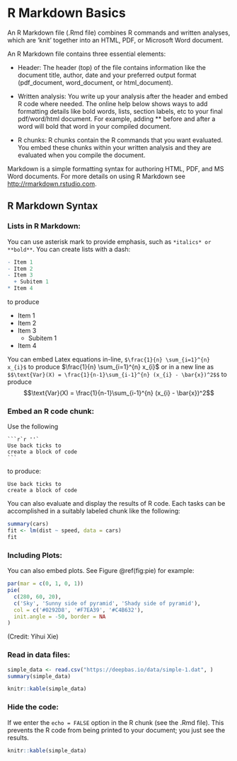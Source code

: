 # R Markdown Basics

An R Markdown file (.Rmd file) combines R commands and written analyses, which are 'knit' together into an HTML, PDF, or Microsoft Word document. 

An R Markdown file contains three essential elements:

- Header: The header (top) of the file contains information like the document title, author, date and your preferred output format (pdf_document, word_document, or html_document).

- Written analysis: You write up your analysis after the header and embed R code where needed. The online help below shows ways to add formatting details like bold words, lists, section labels, etc to your final pdf/word/html document. For example, adding ** before and after a word will bold that word in your compiled document. 

- R chunks: R chunks contain the R commands that you want evaluated. You embed these chunks within your written analysis and they are evaluated when you compile the document.



Markdown is a simple formatting syntax for authoring HTML, PDF, and MS Word documents. For more details on using R Markdown see <http://rmarkdown.rstudio.com>.

## R Markdown Syntax

### Lists in R Markdown:

You can use asterisk mark to provide emphasis, such as `*italics* or **bold**`. You can create lists with a dash:

```r
- Item 1
- Item 2
- Item 3
  + Subitem 1
* Item 4
```
to produce

- Item 1
- Item 2
- Item 3
  + Subitem 1
* Item 4


You can embed Latex equations in-line, `$\frac{1}{n} \sum_{i=1}^{n} x_{i}$` to produce $\frac{1}{n} \sum_{i=1}^{n} x_{i}$  or in a new line as `$$\text{Var}(X) = \frac{1}{n-1}\sum_{i-1}^{n} (x_{i} - \bar{x})^2$$` to produce $$\text{Var}(X) = \frac{1}{n-1}\sum_{i-1}^{n} (x_{i} - \bar{x})^2$$



### Embed an R code chunk:

Use the following

````
```r`r ''`
Use back ticks to 
create a block of code
```
````

to produce:

```
Use back ticks to 
create a block of code
```

You can also evaluate and display the results of R code. Each tasks can be accomplished in a suitably labeled chunk like the following:


```r
summary(cars)
fit <- lm(dist ~ speed, data = cars)
fit
```


### Including Plots:

You can also embed plots. See Figure \@ref(fig:pie) for example:

```r
par(mar = c(0, 1, 0, 1))
pie(
  c(280, 60, 20),
  c('Sky', 'Sunny side of pyramid', 'Shady side of pyramid'),
  col = c('#0292D8', '#F7EA39', '#C4B632'),
  init.angle = -50, border = NA
)
```

(Credit: Yihui Xie)

### Read in data files:

```r
simple_data <- read.csv("https://deepbas.io/data/simple-1.dat", )
summary(simple_data) 
```


```r
knitr::kable(simple_data)
```

### Hide the code:

If we enter the `echo = FALSE` option in the R chunk (see the .Rmd file). This prevents the R code from being printed to your document; you just see the results.


```r
knitr::kable(simple_data)
```



